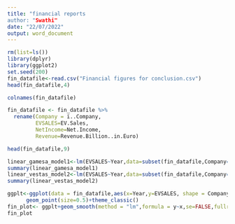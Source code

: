 ```yaml
---
title: "financial reports
author: "Swathi"
date: "22/07/2022"
output: word_document
---
```


```r
rm(list=ls())
library(dplyr)
library(ggplot2)
set.seed(200)
fin_datafile<-read.csv("Financial figures for conclusion.csv")
head(fin_datafile,4)
```

```r
colnames(fin_datafile)
```

```r
fin_datafile <- fin_datafile %>%
  rename(Company = ï..Company,
         EVSALES=EV.Sales,
         NetIncome=Net.Income,
         Revenue=Revenue.Billion..in.Euro)
```


```r
head(fin_datafile,9)
```

```r
linear_gamesa_model1<-lm(EVSALES~Year,data=subset(fin_datafile,Company=="GAMESA"))
summary(linear_gamesa_model1)
linear_vestas_model2<-lm(EVSALES~Year,data=subset(fin_datafile,Company=="VESTAS"))
summary(linear_vestas_model2)
```





```r
ggplt<-ggplot(data = fin_datafile,aes(x=Year,y=EVSALES, shape = Company ))+
      geom_point(size=0.5)+theme_classic()
fin_plot<- ggplt+geom_smooth(method = "lm",formula = y~x,se=FALSE,fullrange=TRUE,aes(color=Company))
fin_plot
```
